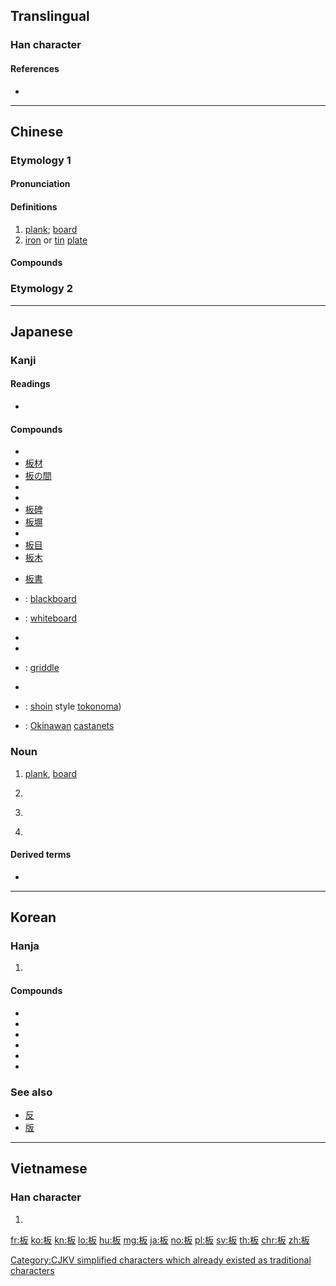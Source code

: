 {{also|闆|反}}
==Translingual==

===Han character===
{{Han char|rn=75|rad=木|as=04|sn=8|four=41947|canj=DHE,XDHE|ids=⿰木反}}

====References====
* {{Han ref|kx=0514.150|dkj=14518|dj=0902.020|hdz=21172.030|uh=677F|ud=26495|bh=AA4F|bd=43599}}

----

==Chinese==

===Etymology 1===
{{zh-forms}}

====Pronunciation====
{{zh-pron
|m=bǎn
|c=baan2
|mc=y
|oc=y
|ma=Zh-ban.ogg
|cat=n
}}

====Definitions====
{{zh-hanzi}}

# [[plank]]; [[board]]
# [[iron]] or [[tin]] [[plate]]

====Compounds====
{{der5
|{{zh-l|板板六十四}}
|[[板报]]
|[[板壁]]
|[[板擦儿]]
|[[板材]]
|{{zh-l|板車}}
|[[板齿]]
|{{zh-l|板床}}
|[[板锉]]
|[[板凳]]
|[[板斧]]
|{{zh-l|板鼓}}
|{{zh-l|板胡}}
|[[板籍]]
|[[板结]]
|{{zh-l|板塊}}
|{{zh-l|板藍根}}
|{{zh-l|板栗}}
|{{zh-l|板門}}
|{{zh-l|板皮}}
|[[板墙]]
|{{zh-l|板球}}
|[[板儿爷]]
|{{zh-l|板上釘釘}}
|{{zh-l|板式}}
|{{zh-l|板書}}
|{{zh-l|板刷}}
|{{zh-l|板瓦}}
|{{zh-l|板鴨}}
|{{zh-l|板牙}}
|{{zh-l|板煙}}
|{{zh-l|板眼}}
|{{zh-l|板硬}}
|{{zh-l|板油}}
|{{zh-l|板羽球}}
|{{zh-l|板障}}
|{{zh-l|板正}}
|{{zh-l|板直}}
|{{zh-l|板紙}}
|{{zh-l|板滯}}
|{{zh-l|板子}}
|{{zh-l|滑板車|[[kick scooter]]}}
|{{zh-l|拍板}}
}}

===Etymology 2===
{{zh-see|闆}}

----

==Japanese==

===Kanji===
{{ja-kanji|grade=3|rs=木04}}

====Readings====
* {{ja-readings|goon=[[へん]] (hen)|kanon=[[はん]] (han)|kanyoon=[[ばん]] (ban)|kun=[[いた]] (ita)}}

====Compounds====
{{top2}}
* {{ja-r|板垣|^いたがき}}
* [[板材]]
* [[板の間]]
* {{ja-r|板場|いたば}}
* {{ja-r|板挟み|いたばさみ}}
* [[板碑]]
* [[板塀]]
* {{ja-r|板前|いたまえ}}
* [[板目]]
* [[板木]]
{{mid2}}
* [[板書]]
* {{ja-r|黒板|こくばん}}: [[blackboard]]
* {{ja-r|白板|はくばん}}: [[whiteboard]]
* {{ja-r|平板型|へいばんがた}}
* {{ja-r|平板式|へいばんしき}}
* {{ja-r|鉄板|てっぱん}}: [[griddle]]
* {{ja-r|鉄板焼き|てっぱんやき}}
* {{ja-r|押板|おし.いた}}: [[shoin]] style [[tokonoma]])
* {{ja-r|三板|さんば}}: [[Okinawa]]n [[castanet]]s
{{bottom}}

{{ja-kanjitab|いた|yomi=k}}

===Noun===
{{wikipedia|lang=ja}}
{{ja-noun|いた}}

# [[plank]], [[board]]
# {{lb|ja|cooking}} {{abbreviation of|俎板|lang=ja}}
# {{lb|ja|cooking}} {{abbreviation of|板前|lang=ja}}
# {{lb|ja|cooking}} {{abbreviation of|板場|lang=ja}}

====Derived terms====
* {{ja-r|まな板|まないた}}

----

==Korean==

===Hanja===
{{ko-hanja|hangeul=[[판]]|eumhun=|rv=pan|mr=p'an|y=phan}}

# {{defn|lang=ko|sort=木04}}

====Compounds====
* {{l|ko|數板|tr=[[수판]], supan}}
* {{l|ko|算板|tr=[[산판]], sanpan}}
* {{l|ko|셈板|tr=[[셈판]], sempan}}
* {{l|ko|籌板|tr=[[주판]], jupan}}
* {{l|ko|珠板|tr=[[주판]], jupan}}
* {{l|ko|頂板|tr=[[정판]], jeongpan}}

===See also===
* [[反]]
* [[版]]

----

==Vietnamese==

===Han character===
{{vi-hantu|[[ván]], [[bản]], [[bửng]], [[phản]]|rs=木04}}

# {{defn|lang=vi}}

[[Category:CJKV simplified characters which already existed as traditional characters]]

[[fr:板]]
[[ko:板]]
[[kn:板]]
[[lo:板]]
[[hu:板]]
[[mg:板]]
[[ja:板]]
[[no:板]]
[[pl:板]]
[[sv:板]]
[[th:板]]
[[chr:板]]
[[zh:板]]